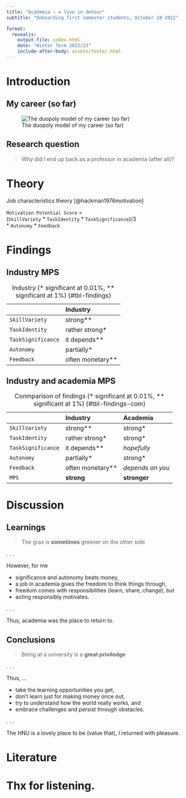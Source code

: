```yaml
---
title: "Academia — a love in detour"
subtitle: "Onboarding first semester students, October 18 2022"

format: 
  revealjs:
    output-file: index.html
    date: "Winter Term 2022/23"
    include-after-body: assets/footer.html    
---
```


# Introduction {background-color=blue .vertical-center}

## {background-color=blue background-image="images/climbing.jpg"}

## My career (so far)

![The duopoly model of my career (so far)](images/career.svg){#fig-career}

## Research question {.vertical-center}

> Why did I end up back as a professor in academia (after all)?

# Theory {.vertical-center}

Job characteristics theory [@hackman1976motivation]

`Motivation Potential Score` =  
(`SkillVariety` * `TaskIdentity` * `TaskSignificance`)/3  
* `Autonomy` * `Feedback`

# Findings {background-color=blue .vertical-center}

## Industry MPS

|                    | Industry         |
|:-------------------|:-----------------|
|     `SkillVariety` | strong**         |
|     `TaskIdentity` | rather strong*   |
| `TaskSignificance` | it depends**     |
|         `Autonomy` | partially*       | 
|         `Feedback` | often monetary** |

: Industry (* significant at 0.01%, ** significant at 1%) {#tbl-findings}

## Industry and academia MPS

|                    | Industry         | Academia          |
|:-------------------|:-----------------|:------------------|
|     `SkillVariety` | strong**         | strong*           |
|     `TaskIdentity` | rather strong*   | strong*           |
| `TaskSignificance` | it depends**     | *hopefully*       |
|         `Autonomy` | partially*       | strong*           |
|         `Feedback` | often monetary** | *depends on you*  |
|              `MPS` | __strong__       | __stronger__      |

: Conmparison of findings (* significant at 0.01%, ** significant at 1%) {#tbl-findings-com}

# Discussion {background-color=blue .vertical-center}

## Learnings

> The gras is **sometimes** greener on the other side

. . . 

However, for me 

:::{.incremental}
- significance and autonomy beats money,
- a job in academia gives the freedom to think things through,
- freedom comes with responsibilities (learn, share, change), but
- acting responsibly motivates.
::: 

. . .

Thus, academia was the place to return to.

## Conclusions

> Being at a university is a __great priviledge__

. . .

Thus, ... 

:::{.incremental}
- take the learning opportunities you get,
- don't learn just for making money once out,
- try to understand how the world really works, and
- embrace challenges and persist through obstacles.
:::

. . .

The HNU is a lovely place to be (value that), I returned with pleasure.

# Literature
::: {#refs}
:::

# Thx for listening. {background-color=lightGrey background-image="images/question.jpeg" .vertical-center}